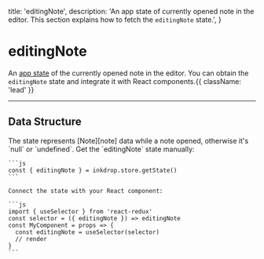   title: 'editingNote',
  description: 'An app state of currently opened note in the editor. This section explains how to fetch the `editingNote` state.',
}

# editingNote

An [app state](/guides/flux-architecture) of the currently opened note in the editor.
You can obtain the `editingNote` state and integrate it with React components.{{ className: 'lead' }}


---

## Data Structure

<Row>
  <Col>
    The state represents [Note][note] data while a note opened, otherwise it's `null` or `undefined`.
  </Col>
  <Col sticky>
    Get the `editingNote` state manually:

    ```js
    const { editingNote } = inkdrop.store.getState()
    ```

    Connect the state with your React component:

    ```js
    import { useSelector } from 'react-redux'
    const selector = ({ editingNote }) => editingNote
    const MyComponent = props => {
      const editingNote = useSelector(selector)
      // render
    }
    ```
  </Col>
</Row>

[note]: /data-access/notes
